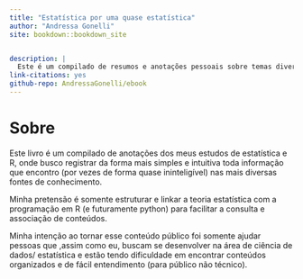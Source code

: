 ```yaml
--- 
title: "Estatística por uma quase estatística"
author: "Andressa Gonelli"
site: bookdown::bookdown_site


description: |
  Este é um compilado de resumos e anotações pessoais sobre temas diversos da estatística
link-citations: yes
github-repo: AndressaGonelli/ebook
---
```


# Sobre
  
 
  Este livro é um compilado de anotações dos meus estudos de estatística e R, onde busco registrar da forma mais simples e intuitiva toda informação que encontro (por vezes de forma quase ininteligível) nas mais diversas fontes de conhecimento.
  
Minha pretensão é somente estruturar e linkar a teoria estatística com a programação em R (e futuramente python) para facilitar a consulta e associação de conteúdos.


Minha intenção ao tornar esse conteúdo público foi somente ajudar pessoas  que ,assim como eu, buscam se desenvolver na área de ciência de dados/ estatística e estão tendo dificuldade em encontrar  conteúdos organizados e de fácil entendimento (para público não técnico).






